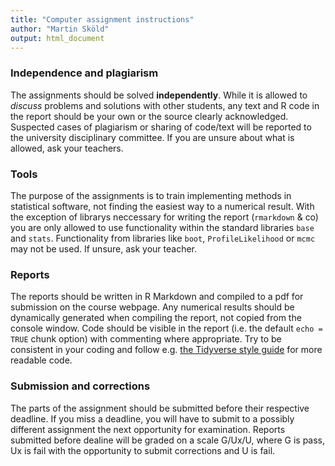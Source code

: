 ```yaml
---
title: "Computer assignment instructions"
author: "Martin Sköld"
output: html_document
---
```

### Independence and plagiarism

The assignments should be solved **independently**. While it is allowed to *discuss* problems and solutions with other students, any text and R code in the report should be your own or the source clearly acknowledged. Suspected cases of plagiarism or sharing of code/text will be reported to the university disciplinary committee. If you are unsure about what is allowed, ask your teachers.


### Tools

The purpose of the assignments is to train implementing methods in statistical software, not finding the easiest way to a numerical result. With the exception of librarys neccessary for writing the report (`rmarkdown` & co) you are only allowed to use functionality within the standard libraries `base` and `stats`. Functionality from libraries like `boot`, `ProfileLikelihood` or `mcmc` may not be used. If unsure, ask your teacher.


### Reports

The reports should be written in R Markdown and compiled to a pdf for submission on the course webpage. Any numerical results should be dynamically generated when compiling the report, not copied from the console window. Code should be visible in the report (i.e. the default `echo = TRUE` chunk option) with commenting where appropriate. Try to be consistent in your coding and follow e.g. [the Tidyverse style guide](https://style.tidyverse.org/) for more readable code.


### Submission and corrections

The parts of the assignment should be submitted before their respective deadline. If you miss a deadline, you will have to submit to a possibly different assignment the next opportunity for examination. Reports submitted before dealine will be graded on a scale G/Ux/U, where G is pass, Ux is fail with the opportunity to submit corrections and U is fail. 


